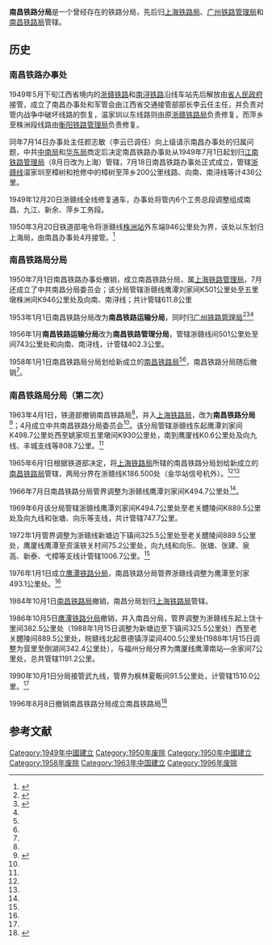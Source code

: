 '''南昌铁路分局'''是一个曾经存在的铁路分局，先后归[[上海铁路局|上海铁路局]]、[[广州铁路管理局|广州铁路管理局]]和[[南昌铁路局|南昌铁路局]]管辖。

== 历史 ==
=== 南昌铁路办事处 ===
1949年5月下旬江西省境内的[[浙赣铁路|浙赣铁路]]和[[南浔铁路|南浔铁路]]沿线车站先后解放由[[江西省人民政府|省人民政府]]接管，成立了南昌办事处和军管会由江西省交通接管部部长李云任主任，并负责对管内战争中破坏线路的恢复，温家圳以东线路则由原[[浙赣铁路局|浙赣铁路局]]负责修复，而萍乡至株洲段线路由[[衡阳铁路管理局|衡阳铁路管理局]]负责修复。

同年7月14日办事处主任颜志敏（李云已调任）向上级请示南昌办事处的归属问题，中共[[中南局|中南局]]和[[华东局|华东局]]商定后决定南昌铁路办事处从1949年7月1日起划归[[上海铁路管理局|江南铁路管理局]]（8月日改为上海）管辖，7月18日南昌铁路办事处正式成立，管辖[[浙赣线|浙赣线]]温家圳至樟树和抢修中的樟树至萍乡200公里线路、向南、南浔线等计436公里。

1949年12月20日浙赣线全线修复通车，办事处将管内6个工务总段调整组成南昌、九江、新余、萍乡工务段。

1950年3月20日铁道部电令将浙赣线[[株洲站|株洲站]]外东端946公里处为界，该处以东划归上海局，由南昌办事处4月接管。<ref name="江西省铁路志7-5035-3">{{cite book |title=《江西省铁路志》 |url=http://www.jxsfzg.cn/id_205/chapter.shtml|author=傅金土 |year=1994年12月 |publisher=中共中央党校出版社 |isbn=7-5035-3 |ignore-isbn-error=true|via=江西省方志馆}}</ref>{{rp|356}}

=== 南昌铁路局分局 ===
1950年7月1日南昌铁路办事处撤销，成立南昌铁路分局，属[[上海铁路管理局|上海铁路管理局]]，7月还成立了中共南昌分局委员会；该分局管辖浙赣线鹰潭刘家间K501公里处至五里墩株洲间K946公里处及向南、南浔线；共计管辖611.8公里

1953年1月1日南昌铁路分局改为'''南昌铁路运输分局'''，同时归[[广州铁路管理局|广州铁路管理局]]<ref name="上海铁路志7-5035-3">{{cite book |title=《[http://www.shtong.gov.cn/newsite/node2/node2245/node68716/index.html 上海铁路志]》 |author=王兆成等 |year=1999 |publisher=上海社会科学院出版社 |isbn=7-80618-596-8  }}</ref>{{rp|大事记}}<ref name="广东省志-铁路志7-5035-3">{{cite book |title=《[http://www.gd-info.gov.cn/books/dtree/showbook.jsp?stype=v&paths=10767 广东省志-铁路志]》 |author=广东省地方史志编纂委员会 |year=1996 |publisher=广东人民出版社 |isbn=7-218-02309-6 }}</ref>{{rp|大事记}}<ref name="江西省铁路志7-5035-3" />{{rp|356}}

1956年1月'''南昌铁路运输分局'''改为'''南昌铁路管理分局'''，管辖浙赣线{{站|鹰潭}}{{站|刘家}}间501公里处至{{站|新余}}{{站|河下}}间743公里处和向南、南浔线，计管辖402.3公里。

1958年1月1日南昌铁路局分局划给新成立的[[南昌铁路局|南昌铁路局]]<ref name="上海铁路志7-5035-3"/>{{rp|大事记}}<ref name="广东省志-铁路志7-5035-3"/>{{rp|（第六章 铁路管理→第一节 体制机构→一、建国前体制机构）}}，南昌铁路分局随后撤销<ref name="江西省铁路志7-5035-3" />{{rp|356}}。
=== 南昌铁路局分局（第二次） ===
1963年4月1日，铁道部撤销南昌铁路局<ref name="江西省铁路志7-5035-3" />{{rp|344}}，并入[[上海铁路局|上海铁路局]]，改为'''南昌铁路分局'''<ref name="上海铁路志7-5035-3">{{cite book |title=《[http://www.shtong.gov.cn/newsite/node2/node2245/node68716/index.html 上海铁路志]》 |author=王兆成等 |year=1999 |publisher=上海社会科学院出版社 |isbn=7-80618-596-8  }}</ref>{{rp|大事记}}；4月成立中共南昌铁路分局委员会<ref name="江西省铁路志7-5035-3" />{{rp|356}}。该分局管辖浙赣线东起鹰潭刘家间K498.7公里处西至姚家坝五里墩间K930公里处，南到鹰厦线K0.6公里处及向九线、丰城支线等808.7公里。<ref name="江西省铁路志7-5035-3" />{{rp|356-357}}

1965年6月1日根据铁道部决定，将[[上海铁路局|上海铁路局]]所辖的南昌铁路分局划给新成立的[[南昌铁路局|南昌铁路局]]管辖，两局分界在浙赣线K186.500处（金华站信号机外）。<ref name="江西省铁路志7-5035-3" />{{rp|357}}<ref name="上海铁路志7-5035-3"/>{{rp|大事记}}

1966年7月日南昌铁路分局管界调整为浙赣线鹰潭刘家间K494.7公里处<ref name="江西省铁路志7-5035-3" />{{rp|357}}。

1969年6月该分局管辖浙赣线鹰潭刘家间K494.7公里处至老关醴陵间K889.5公里处及向九线和张塘、向乐等支线，共计管辖747.7公里。

1972年1月管界调整为浙赣线新塘边下镇间325.5公里处至老关醴陵间889.5公里处，鹰厦线鹰潭至资溪铁关村间75.2公里处，向九线和向乐、张塘、张建、泉高、新泰、弋樟等支线计管辖1006.7公里。<ref name="江西省铁路志7-5035-3" />{{rp|357}}

1976年1月1日成立[[鹰潭铁路分局|鹰潭铁路分局]]，南昌铁路分局管界浙赣线调整为鹰潭至刘家493.1公里处。<ref name="江西省铁路志7-5035-3" />{{rp|503}}

1984年10月1日[[南昌铁路局|南昌铁路局]]撤销，南昌分局划归[[上海铁路局|上海铁路局]]管辖。

1986年10月5日[[鹰潭铁路分局|鹰潭铁路分局]]撤销，并入南昌分局，管界调整为浙赣线东起上饶十里间382.5公里处（1988年1月15日调整为新塘边至下镇间325.5公里处）西至老关醴陵间889.5公里处，皖赣线北起景德镇浮梁间400.5公里处(1988年1月15日调整为营里至倒湖间342.4公里处），与福州分局分界为鹰厦线鹰潭南站―余家间7公里处，总共管辖1191.2公里。

1990年10月1日分局接管武九线，管界为枫林夏畈间91.5公里处，计管辖1510.0公里。<ref name="江西省铁路志7-5035-3" />{{rp|357}}

1996年8月8日撤销南昌铁路分局成立南昌铁路局<ref name="7-113-03513-2">{{cite book |title=《南昌铁路局志》 |author=李海京 |year=1999年1月 |publisher=中国铁道出版社 |isbn=7-113-03513-2  }}</ref>{{rp|1}}

== 参考文献 ==
{{Reflist}}



[[Category:1949年中國建立|Category:1949年中國建立]]
[[Category:1950年废除|Category:1950年废除]]
[[Category:1950年中國建立|Category:1950年中國建立]]
[[Category:1958年废除|Category:1958年废除]]
[[Category:1963年中国建立|Category:1963年中国建立]]
[[Category:1996年废除|Category:1996年废除]]